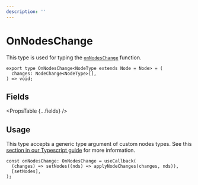 ```yaml
---
description: ''
---
```



# OnNodesChange

This type is used for typing the [`onNodesChange`](/api-reference/react-flow#on-nodes-change) function.

```tsx
export type OnNodesChange<NodeType extends Node = Node> = (
  changes: NodeChange<NodeType>[],
) => void;
```

## Fields

<PropsTable {...fields} />

## Usage

This type accepts a generic type argument of custom nodes types. See this
[section in our Typescript guide](/learn/advanced-use/typescript#nodetype-edgetype-unions) for more information.

```tsx
const onNodesChange: OnNodesChange = useCallback(
  (changes) => setNodes((nds) => applyNodeChanges(changes, nds)),
  [setNodes],
);
```
